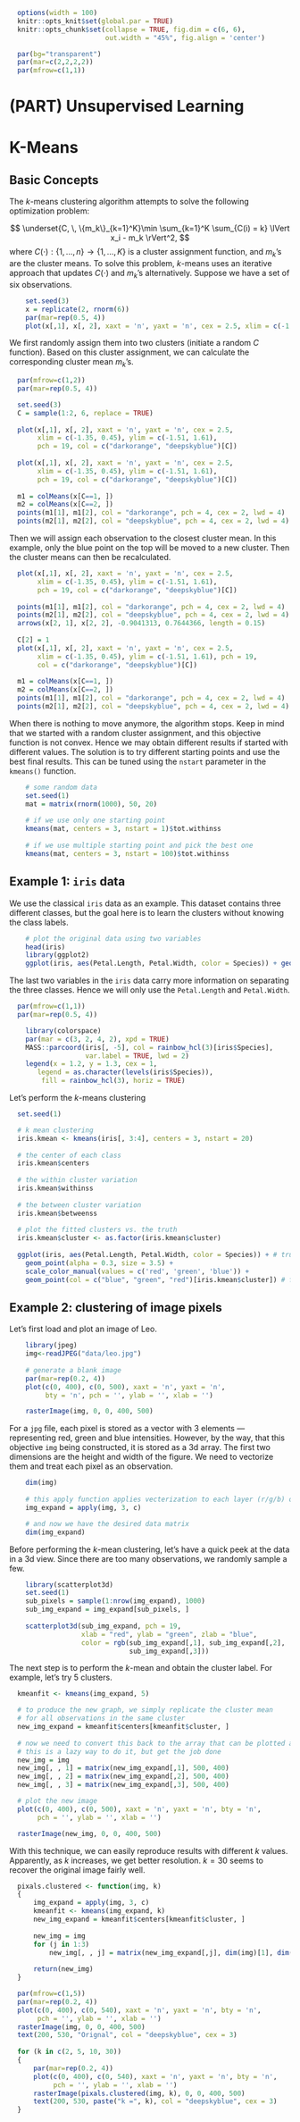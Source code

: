 \def\cD{{\cal D}}
\def\cL{{\cal L}}
\def\cX{{\cal X}}
\def\cF{{\cal F}}
\def\cH{{\cal H}}
\def\bA{\mathbf{A}}
\def\bB{\mathbf{B}}
\def\bX{\mathbf{X}}
\def\bH{\mathbf{H}}
\def\bI{\mathbf{I}}
\def\bU{\mathbf{U}}
\def\bD{\mathbf{D}}
\def\bV{\mathbf{V}}
\def\bS{\mathbf{S}}
\def\bW{\mathbf{W}}
\def\bK{\mathbf{K}}
\def\bx{\mathbf{x}}
\def\by{\mathbf{y}}
\def\bs{\mathbf{s}}
\def\br{\mathbf{r}}
\def\bu{\mathbf{u}}
\def\be{\mathbf{e}}
\def\bv{\mathbf{v}}
\def\bp{\mathbf{p}}
\def\bw{\mathbf{w}}
\def\bz{\mathbf{z}}
\def\bzero{\mathbf{0}}
\def\balpha{\boldsymbol \alpha}
\def\bbeta{\boldsymbol \beta}
\def\btheta{\boldsymbol \theta}
\def\bxi{\boldsymbol \xi}
\def\bmu{\boldsymbol \mu}
\def\bepsilon{\boldsymbol \epsilon}
\def\T{\text{T}}
\def\Trace{\text{Trace}}
\def\Cov{\text{Cov}}
\def\Var{\text{Var}}
\def\E{\text{E}}
\def\pr{\text{pr}}
\def\Prob{\text{P}}
\def\argmin{\arg\min}
\def\argmax{\arg\max}

```r
  options(width = 100)
  knitr::opts_knit$set(global.par = TRUE)
  knitr::opts_chunk$set(collapse = TRUE, fig.dim = c(6, 6),
                        out.width = "45%", fig.align = 'center')
```
```r
  par(bg="transparent")
  par(mar=c(2,2,2,2))
  par(mfrow=c(1,1))
```

# (PART) Unsupervised Learning {-}

# K-Means

## Basic Concepts

The $k$-means clustering algorithm attempts to solve the following optimization problem: 

$$ \underset{C, \, \{m_k\}_{k=1}^K}\min \sum_{k=1}^K \sum_{C(i) = k} \lVert x_i - m_k \rVert^2, $$
where $C(\cdot): \{1, \ldots, n\} \rightarrow \{1, \ldots, K\}$ is a cluster assignment function, and $m_k$'s are the cluster means. To solve this problem, $k$-means uses an iterative approach that updates $C(\cdot)$ and $m_k$'s alternatively. Suppose we have a set of six observations. 

```r
    set.seed(3)
    x = replicate(2, rnorm(6))
    par(mar=rep(0.5, 4))
    plot(x[,1], x[, 2], xaxt = 'n', yaxt = 'n', cex = 2.5, xlim = c(-1.35, 0.45), ylim = c(-1.51, 1.61), pch = 19)
```

We first randomly assign them into two clusters (initiate a random $C$ function). Based on this cluster assignment, we can calculate the corresponding cluster mean $m_k$'s.

```r
  par(mfrow=c(1,2))
  par(mar=rep(0.5, 4))
```

```r
  set.seed(3)
  C = sample(1:2, 6, replace = TRUE)
  
  plot(x[,1], x[, 2], xaxt = 'n', yaxt = 'n', cex = 2.5, 
       xlim = c(-1.35, 0.45), ylim = c(-1.51, 1.61), 
       pch = 19, col = c("darkorange", "deepskyblue")[C])
  
  plot(x[,1], x[, 2], xaxt = 'n', yaxt = 'n', cex = 2.5, 
       xlim = c(-1.35, 0.45), ylim = c(-1.51, 1.61), 
       pch = 19, col = c("darkorange", "deepskyblue")[C])
  
  m1 = colMeans(x[C==1, ])
  m2 = colMeans(x[C==2, ])
  points(m1[1], m1[2], col = "darkorange", pch = 4, cex = 2, lwd = 4)
  points(m2[1], m2[2], col = "deepskyblue", pch = 4, cex = 2, lwd = 4)
```

Then we will assign each observation to the closest cluster mean. In this example, only the blue point on the top will be moved to a new cluster. Then the cluster means can then be recalculated.

```r
  plot(x[,1], x[, 2], xaxt = 'n', yaxt = 'n', cex = 2.5, 
       xlim = c(-1.35, 0.45), ylim = c(-1.51, 1.61), 
       pch = 19, col = c("darkorange", "deepskyblue")[C])
  
  points(m1[1], m1[2], col = "darkorange", pch = 4, cex = 2, lwd = 4)
  points(m2[1], m2[2], col = "deepskyblue", pch = 4, cex = 2, lwd = 4)
  arrows(x[2, 1], x[2, 2], -0.9041313, 0.7644366, length = 0.15)
  
  C[2] = 1
  plot(x[,1], x[, 2], xaxt = 'n', yaxt = 'n', cex = 2.5, 
       xlim = c(-1.35, 0.45), ylim = c(-1.51, 1.61), pch = 19, 
       col = c("darkorange", "deepskyblue")[C])
  
  m1 = colMeans(x[C==1, ])
  m2 = colMeans(x[C==2, ])
  points(m1[1], m1[2], col = "darkorange", pch = 4, cex = 2, lwd = 4)
  points(m2[1], m2[2], col = "deepskyblue", pch = 4, cex = 2, lwd = 4)
```

When there is nothing to move anymore, the algorithm stops. Keep in mind that we started with a random cluster assignment, and this objective function is not convex. Hence we may obtain different results if started with different values. The solution is to try different starting points and use the best final results. This can be tuned using the `nstart` parameter in the `kmeans()` function.

```r
    # some random data
    set.seed(1)
    mat = matrix(rnorm(1000), 50, 20)
    
    # if we use only one starting point
    kmeans(mat, centers = 3, nstart = 1)$tot.withinss
    
    # if we use multiple starting point and pick the best one
    kmeans(mat, centers = 3, nstart = 100)$tot.withinss
```    

## Example 1: `iris` data

We use the classical `iris` data as an example. This dataset contains three different classes, but the goal here is to learn the clusters without knowing the class labels.

```r
    # plot the original data using two variables
    head(iris)
    library(ggplot2)
    ggplot(iris, aes(Petal.Length, Petal.Width, color = Species)) + geom_point()
```

The last two variables in the `iris` data carry more information on separating the three classes. Hence we will only use the `Petal.Length` and `Petal.Width`.

```r
  par(mfrow=c(1,1))
  par(mar=rep(0.5, 4))
```

```r
    library(colorspace)
    par(mar = c(3, 2, 4, 2), xpd = TRUE)
    MASS::parcoord(iris[, -5], col = rainbow_hcl(3)[iris$Species], 
                   var.label = TRUE, lwd = 2)
    legend(x = 1.2, y = 1.3, cex = 1,
       legend = as.character(levels(iris$Species)),
        fill = rainbow_hcl(3), horiz = TRUE)
```

Let's perform the $k$-means clustering

```r
  set.seed(1)

  # k mean clustering
  iris.kmean <- kmeans(iris[, 3:4], centers = 3, nstart = 20)
  
  # the center of each class
  iris.kmean$centers
  
  # the within cluster variation 
  iris.kmean$withinss
  
  # the between cluster variation 
  iris.kmean$betweenss
  
  # plot the fitted clusters vs. the truth
  iris.kmean$cluster <- as.factor(iris.kmean$cluster)
  
  ggplot(iris, aes(Petal.Length, Petal.Width, color = Species)) + # true cluster
    geom_point(alpha = 0.3, size = 3.5) + 
    scale_color_manual(values = c('red', 'green', 'blue')) +
    geom_point(col = c("blue", "green", "red")[iris.kmean$cluster]) # fitted cluster 
```

## Example 2: clustering of image pixels

Let's first load and plot an image of Leo. 

```r
    library(jpeg)
    img<-readJPEG("data/leo.jpg")
    
    # generate a blank image
    par(mar=rep(0.2, 4))
    plot(c(0, 400), c(0, 500), xaxt = 'n', yaxt = 'n', 
         bty = 'n', pch = '', ylab = '', xlab = '')

    rasterImage(img, 0, 0, 400, 500)
```

For a `jpg` file, each pixel is stored as a vector with 3 elements --- representing red, green and blue intensities. However, by the way, that this objective `img` being constructed, it is stored as a 3d array. The first two dimensions are the height and width of the figure. We need to vectorize them and treat each pixel as an observation. 

```r
    dim(img)
    
    # this apply function applies vecterization to each layer (r/g/b) of the image. 
    img_expand = apply(img, 3, c)

    # and now we have the desired data matrix
    dim(img_expand)
```

Before performing the $k$-mean clustering, let's have a quick peek at the data in a 3d view. Since there are too many observations, we randomly sample a few. 

```r
    library(scatterplot3d)
    set.seed(1)
    sub_pixels = sample(1:nrow(img_expand), 1000)
    sub_img_expand = img_expand[sub_pixels, ]
    
    scatterplot3d(sub_img_expand, pch = 19, 
                  xlab = "red", ylab = "green", zlab = "blue", 
                  color = rgb(sub_img_expand[,1], sub_img_expand[,2],
                              sub_img_expand[,3]))
```

The next step is to perform the $k$-mean and obtain the cluster label. For example, let's try 5 clusters. 

```r
  kmeanfit <- kmeans(img_expand, 5)

  # to produce the new graph, we simply replicate the cluster mean 
  # for all observations in the same cluster
  new_img_expand = kmeanfit$centers[kmeanfit$cluster, ]
  
  # now we need to convert this back to the array that can be plotted as an image. 
  # this is a lazy way to do it, but get the job done
  new_img = img
  new_img[, , 1] = matrix(new_img_expand[,1], 500, 400)
  new_img[, , 2] = matrix(new_img_expand[,2], 500, 400)
  new_img[, , 3] = matrix(new_img_expand[,3], 500, 400)

  # plot the new image
  plot(c(0, 400), c(0, 500), xaxt = 'n', yaxt = 'n', bty = 'n', 
       pch = '', ylab = '', xlab = '')

  rasterImage(new_img, 0, 0, 400, 500)
```

With this technique, we can easily reproduce results with different $k$ values. Apparently, as $k$ increases, we get better resolution. $k = 30$ seems to recover the original image fairly well. 

```r
  pixals.clustered <- function(img, k)
  {
      img_expand = apply(img, 3, c)
      kmeanfit <- kmeans(img_expand, k)
      new_img_expand = kmeanfit$centers[kmeanfit$cluster, ]
      
      new_img = img
      for (j in 1:3)
          new_img[, , j] = matrix(new_img_expand[,j], dim(img)[1], dim(img)[2])
      
      return(new_img)
  }
```

```r
  par(mfrow=c(1,5))
  par(mar=rep(0.2, 4))
  plot(c(0, 400), c(0, 540), xaxt = 'n', yaxt = 'n', bty = 'n', 
       pch = '', ylab = '', xlab = '')
  rasterImage(img, 0, 0, 400, 500)
  text(200, 530, "Orignal", col = "deepskyblue", cex = 3)
  
  for (k in c(2, 5, 10, 30))
  {
      par(mar=rep(0.2, 4))
      plot(c(0, 400), c(0, 540), xaxt = 'n', yaxt = 'n', bty = 'n', 
           pch = '', ylab = '', xlab = '')
      rasterImage(pixals.clustered(img, k), 0, 0, 400, 500)
      text(200, 530, paste("k =", k), col = "deepskyblue", cex = 3)
  }
```
